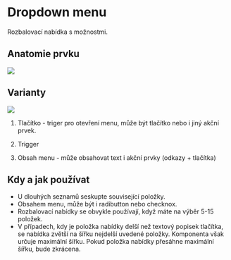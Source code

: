 

<Meta title="2. Guideline/Dropdown menu" /> 


# Dropdown menu

Rozbalovací nabídka s možnostmi.

  

## Anatomie prvku
<img src="https://via.placeholder.com/468x400?text=Ukázka dropdown menu popis částí" />

## Varianty
<img src="https://via.placeholder.com/468x400?text=Desktop a mobile" />

1.  Tlačítko - triger pro otevření menu, může být tlačítko nebo i jiný akční prvek.
    
2.  Trigger
    
3.  Obsah menu - může obsahovat text i akční prvky (odkazy + tlačítka)
    

  

## Kdy a jak používat 

- U dlouhých seznamů seskupte související položky.
- Obsahem menu, může být i radibutton nebo checknox.
- Rozbalovací nabídky se obvykle používají, když máte na výběr 5-15 položek.
- V případech, kdy je položka nabídky delší než textový popisek tlačítka, se nabídka zvětší na šířku nejdelší uvedené položky. Komponenta však určuje maximální šířku. Pokud položka nabídky přesáhne maximální šířku, bude zkrácena.